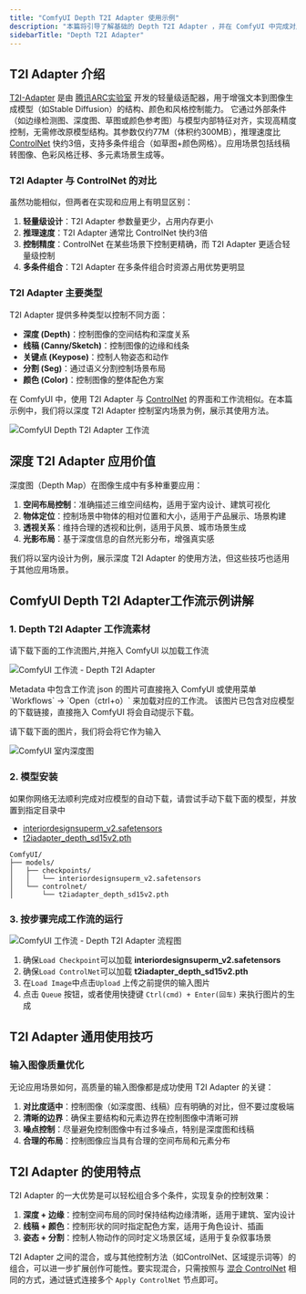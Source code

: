 ```yaml
---
title: "ComfyUI Depth T2I Adapter 使用示例"
description: "本篇将引导了解基础的 Depth T2I Adapter ，并在 ComfyUI 中完成对应的图像生成"
sidebarTitle: "Depth T2I Adapter"
---
```


## T2I Adapter 介绍

[T2I-Adapter](https://huggingface.co/TencentARC/T2I-Adapter) 是由 ​[腾讯ARC实验室](https://github.com/TencentARC) 开发的轻量级适配器，用于增强文本到图像生成模型（如Stable Diffusion）的结构、颜色和风格控制能力。
它通过外部条件（如边缘检测图、深度图、草图或颜色参考图）与模型内部特征对齐，实现高精度控制，无需修改原模型结构。其参数仅约77M（体积约300MB），推理速度比 [ControlNet](https://github.com/lllyasviel/ControlNet-v1-1-nightly) 快约3倍，支持多条件组合（如草图+颜色网格）。应用场景包括线稿转图像、色彩风格迁移、多元素场景生成等。

### T2I Adapter 与 ControlNet 的对比

虽然功能相似，但两者在实现和应用上有明显区别：

1. **轻量级设计**：T2I Adapter 参数量更少，占用内存更小
2. **推理速度**：T2I Adapter 通常比 ControlNet 快约3倍
3. **控制精度**：ControlNet 在某些场景下控制更精确，而 T2I Adapter 更适合轻量级控制
4. **多条件组合**：T2I Adapter 在多条件组合时资源占用优势更明显

### T2I Adapter 主要类型

T2I Adapter 提供多种类型以控制不同方面：

- **深度 (Depth)**：控制图像的空间结构和深度关系
- **线稿 (Canny/Sketch)**：控制图像的边缘和线条
- **关键点 (Keypose)**：控制人物姿态和动作
- **分割 (Seg)**：通过语义分割控制场景布局
- **颜色 (Color)**：控制图像的整体配色方案

在 ComfyUI 中，使用 T2I Adapter 与 [ControlNet](/zh-CN/tutorials/controlnet/controlnet.mdx) 的界面和工作流相似。在本篇示例中，我们将以深度 T2I Adapter 控制室内场景为例，展示其使用方法。

![ComfyUI Depth T2I Adapter 工作流](https://raw.githubusercontent.com/Comfy-Org/example_workflows/main/controlnet/depth-t2i-adapter.png)

## 深度 T2I Adapter 应用价值

深度图（Depth Map）在图像生成中有多种重要应用：

1. **空间布局控制**：准确描述三维空间结构，适用于室内设计、建筑可视化
2. **物体定位**：控制场景中物体的相对位置和大小，适用于产品展示、场景构建
3. **透视关系**：维持合理的透视和比例，适用于风景、城市场景生成
4. **光影布局**：基于深度信息的自然光影分布，增强真实感

我们将以室内设计为例，展示深度 T2I Adapter 的使用方法，但这些技巧也适用于其他应用场景。

## ComfyUI Depth T2I Adapter工作流示例讲解

### 1. Depth T2I Adapter 工作流素材

请下载下面的工作流图片,并拖入 ComfyUI 以加载工作流

![ComfyUI 工作流 - Depth T2I Adapter](https://raw.githubusercontent.com/Comfy-Org/example_workflows/main/controlnet/depth-t2i-adapter.png)

<Tip>
Metadata 中包含工作流 json 的图片可直接拖入 ComfyUI 或使用菜单 `Workflows` -> `Open（ctrl+o）` 来加载对应的工作流。
该图片已包含对应模型的下载链接，直接拖入 ComfyUI 将会自动提示下载。
</Tip>

请下载下面的图片，我们将会将它作为输入

![ComfyUI 室内深度图](https://raw.githubusercontent.com/Comfy-Org/example_workflows/main/controlnet/depth-t2i-adapter_input.png)

### 2. 模型安装

<Note>
如果你网络无法顺利完成对应模型的自动下载，请尝试手动下载下面的模型，并放置到指定目录中
</Note>

- [interiordesignsuperm_v2.safetensors](https://civitai.com/api/download/models/93152?type=Model&format=SafeTensor&size=full&fp=fp16)
- [t2iadapter_depth_sd15v2.pth](https://huggingface.co/TencentARC/T2I-Adapter/resolve/main/models/t2iadapter_depth_sd15v2.pth?download=true)

```
ComfyUI/
├── models/
│   ├── checkpoints/
│   │   └── interiordesignsuperm_v2.safetensors
│   └── controlnet/
│       └── t2iadapter_depth_sd15v2.pth
```

### 3. 按步骤完成工作流的运行

![ComfyUI 工作流 - Depth T2I Adapter 流程图](/images/tutorial/controlnet/flow_diagram_depth_ti2_adapter.jpg)

1. 确保`Load Checkpoint`可以加载 **interiordesignsuperm_v2.safetensors**
2. 确保`Load ControlNet`可以加载 **t2iadapter_depth_sd15v2.pth**
3. 在`Load Image`中点击`Upload` 上传之前提供的输入图片
4. 点击 `Queue` 按钮，或者使用快捷键 `Ctrl(cmd) + Enter(回车)` 来执行图片的生成

## T2I Adapter 通用使用技巧

### 输入图像质量优化

无论应用场景如何，高质量的输入图像都是成功使用 T2I Adapter 的关键：

1. **对比度适中**：控制图像（如深度图、线稿）应有明确的对比，但不要过度极端
2. **清晰的边界**：确保主要结构和元素边界在控制图像中清晰可辨
3. **噪点控制**：尽量避免控制图像中有过多噪点，特别是深度图和线稿
4. **合理的布局**：控制图像应当具有合理的空间布局和元素分布

## T2I Adapter 的使用特点

T2I Adapter 的一大优势是可以轻松组合多个条件，实现复杂的控制效果：

1. **深度 + 边缘**：控制空间布局的同时保持结构边缘清晰，适用于建筑、室内设计
2. **线稿 + 颜色**：控制形状的同时指定配色方案，适用于角色设计、插画
3. **姿态 + 分割**：控制人物动作的同时定义场景区域，适用于复杂叙事场景

T2I Adapter 之间的混合，或与其他控制方法（如ControlNet、区域提示词等）的组合，可以进一步扩展创作可能性。要实现混合，只需按照与 [混合 ControlNet](/zh-CN/tutorials/controlnet/mixing-controlnets.mdx) 相同的方式，通过链式连接多个 `Apply ControlNet` 节点即可。
